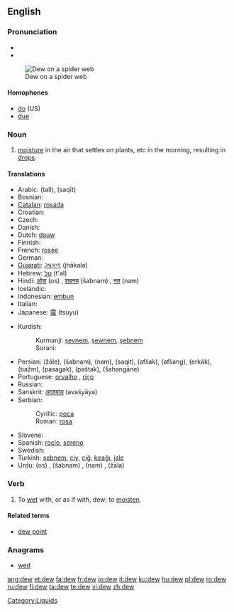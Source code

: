 ==English==
{{wikipedia}}
===Pronunciation===
*{{IPA|/djuː/}}
*{{audio|en-us-dew.ogg|Audio (US)}}
[[Image:Dew on spider web Luc Viatour.jpg|thumb|right|Dew on a spider web]]
====Homophones====
*[[do]] (US)
*[[due]]

===Noun===
{{en-noun}}

# [[moisture]] in the air that settles on plants, etc in the morning, resulting in [[drop]]s.

====Translations====
{{trans-top|moisture in the air that settles on plants, etc}}
* Arabic: {{Arab|[[طل|طَلّ]]}} (tall), {{Arab|[[سقيط|سَقيط]]}} (saqīt)
* Bosnian: {{t-|bs|rosa|f}}
* [[Catalan]]: [[rosada]]
* Croatian: {{t-|hr|rosa|f}}
* Czech: {{t-|cs|rosa|f}}
* Danish: {{t-|da|dug|c}}
* Dutch: [[dauw]] {{m}}
* Finnish: {{t+|fi|kaste}}
* French: [[rosée]] {{f}}
* German: {{t+|de|Tau|m}}
* [[Gujarati]]: [[ઝાકળ]] (jhākala) {{f}}
* Hebrew: [[טל]] (t'al) {{m}}
* Hindi: [[ओस]] (os) {{f}}, [[शबनम]] (šabnam) {{f}}, [[नम]] (nam) {{f}}
* Icelandic: {{t-|is|dögg|f}}
* Indonesian: [[embun]]
* Italian: {{t-|it|rugiada}}
* Japanese: [[露]] (tsuyu)
{{trans-mid}}
* Kurdish: 
*: Kurmanji: [[şevnem]], [[şewnem]], [[şebnem]]
*: Sorani: {{t|ku|شه‌ونم|tr=|sc=KUchar}}
* Persian: {{fa-Arab|[[ژاله]]}} (žāle), {{fa-Arab|[[شبنم]]}} (šabnam), {{fa-Arab|[[نم]]}} (nam), {{fa-Arab|[[سقیط]]}} (saqit), {{fa-Arab|[[افشک]]}} (afšak), {{fa-Arab|[[افشنگ]]}} (afšang), {{fa-Arab|[[ارکاک]]}} (erkāk), {{fa-Arab|[[بژم]]}} (bažm), {{fa-Arab|[[پسگک]]}} (pasagak), {{fa-Arab|[[پشتک]]}} (paštak), {{fa-Arab|[[شهنگانه]]}} (šahangāne)
* Portuguese: [[orvalho]] {{m}}, [[riço]] {{m}}
* Russian: {{t+|ru|роса|f|tr=rosá|sc=Cyrl}}
* Sanskrit: [[अवश्याय]] (avaśyāya)
* Serbian:
*: Cyrillic: [[роса#Serbian|роса]] {{f}}
*: Roman: [[rosa#Serbian|rosa]] {{f}}
* Slovene: {{t+|sl|rosa|f}}
* Spanish: [[rocío]], [[sereno]] {{m}}
* Swedish: {{t-|sv|dagg|c}}
* Turkish: [[şebnem]], [[çiy]], [[çiğ]], [[kırağı]], [[jale]]
* Urdu: {{URchar|[[اوس]]}} (os) {{f}}, {{URchar|[[شبنم]]}} (šabnam) {{f}}, {{URchar|[[نم]]}} (nam) {{f}}, {{URchar|[[ژالہ]]}} (žāla) {{m}}
{{trans-bottom}}

===Verb===
{{en-verb}}

# To [[wet]] with, or as if with, dew; to [[moisten]].

====Related terms====
*[[dew point]]

===Anagrams===
*[[wed]]

[[Category:Liquids]]

[[ang:dew]]
[[et:dew]]
[[fa:dew]]
[[fr:dew]]
[[io:dew]]
[[it:dew]]
[[ku:dew]]
[[hu:dew]]
[[pl:dew]]
[[ro:dew]]
[[ru:dew]]
[[fi:dew]]
[[ta:dew]]
[[te:dew]]
[[vi:dew]]
[[zh:dew]]